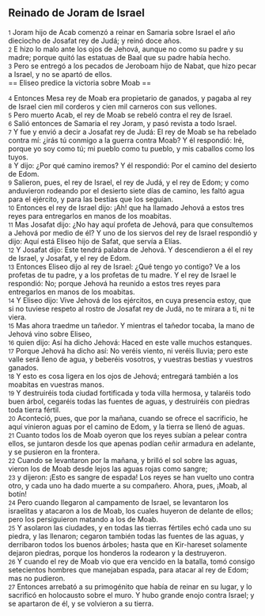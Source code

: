== Reinado de Joram de Israel ==

{{anchor|1}} <small>1</small> Joram hijo de Acab comenzó a reinar en Samaria sobre Israel el año dieciocho de Josafat rey de Judá; y reinó doce años.<br>
{{anchor|2}} <small>2</small> E hizo lo malo ante los ojos de Jehová, aunque no como su padre y su madre; porque quitó las estatuas de Baal que su padre había hecho.<br>
{{anchor|3}} <small>3</small> Pero se entregó a los pecados de Jeroboam hijo de Nabat, que hizo pecar a Israel, y no se apartó de ellos.<br>
== Eliseo predice la victoria sobre Moab ==

{{anchor|4}} <small>4</small> Entonces Mesa rey de Moab era propietario de ganados, y pagaba al rey de Israel cien mil corderos y cien mil carneros con sus vellones.<br>
{{anchor|5}} <small>5</small> Pero muerto Acab, el rey de Moab se rebeló contra el rey de Israel.<br>
{{anchor|6}} <small>6</small> Salió entonces de Samaria el rey Joram, y pasó revista a todo Israel.<br>
{{anchor|7}} <small>7</small> Y fue y envió a decir a Josafat rey de Judá: El rey de Moab se ha rebelado contra mí: ¿irás tú conmigo a la guerra contra Moab? Y él respondió: Iré, porque yo soy como tú; mi pueblo como tu pueblo, y mis caballos como los tuyos.<br>
{{anchor|8}} <small>8</small> Y dijo: ¿Por qué camino iremos? Y él respondió: Por el camino del desierto de Edom.<br>
{{anchor|9}} <small>9</small> Salieron, pues, el rey de Israel, el rey de Judá, y el rey de Edom; y como anduvieron rodeando por el desierto siete días de camino, les faltó agua para el ejército, y para las bestias que los seguían.<br>
{{anchor|10}} <small>10</small> Entonces el rey de Israel dijo: ¡Ah! que ha llamado Jehová a estos tres reyes para entregarlos en manos de los moabitas.<br>
{{anchor|11}} <small>11</small> Mas Josafat dijo: ¿No hay aquí profeta de Jehová, para que consultemos a Jehová por medio de él? Y uno de los siervos del rey de Israel respondió y dijo: Aquí está Eliseo hijo de Safat, que servía a Elías.<br>
{{anchor|12}} <small>12</small> Y Josafat dijo: Este tendrá palabra de Jehová. Y descendieron a él el rey de Israel, y Josafat, y el rey de Edom.<br>
{{anchor|13}} <small>13</small> Entonces Eliseo dijo al rey de Israel: ¿Qué tengo yo contigo? Ve a los profetas de tu padre, y a los profetas de tu madre. Y el rey de Israel le respondió: No; porque Jehová ha reunido a estos tres reyes para entregarlos en manos de los moabitas.<br>
{{anchor|14}} <small>14</small> Y Eliseo dijo: Vive Jehová de los ejércitos, en cuya presencia estoy, que si no tuviese respeto al rostro de Josafat rey de Judá, no te mirara a ti, ni te viera.<br>
{{anchor|15}} <small>15</small> Mas ahora traedme un tañedor. Y mientras el tañedor tocaba, la mano de Jehová vino sobre Eliseo,<br>
{{anchor|16}} <small>16</small> quien dijo: Así ha dicho Jehová: Haced en este valle muchos estanques.<br>
{{anchor|17}} <small>17</small> Porque Jehová ha dicho así: No veréis viento, ni veréis lluvia; pero este valle será lleno de agua, y beberéis vosotros, y vuestras bestias y vuestros ganados.<br>
{{anchor|18}} <small>18</small> Y esto es cosa ligera en los ojos de Jehová; entregará también a los moabitas en vuestras manos.<br>
{{anchor|19}} <small>19</small> Y destruiréis toda ciudad fortificada y toda villa hermosa, y talaréis todo buen árbol, cegaréis todas las fuentes de aguas, y destruiréis con piedras toda tierra fértil.<br>
{{anchor|20}} <small>20</small> Aconteció, pues, que por la mañana, cuando se ofrece el sacrificio, he aquí vinieron aguas por el camino de Edom, y la tierra se llenó de aguas.<br>
{{anchor|21}} <small>21</small> Cuanto todos los de Moab oyeron que los reyes subían a pelear contra ellos, se juntaron desde los que apenas podían ceñir armadura en adelante, y se pusieron en la frontera.<br>
{{anchor|22}} <small>22</small> Cuando se levantaron por la mañana, y brilló el sol sobre las aguas, vieron los de Moab desde lejos las aguas rojas como sangre;<br>
{{anchor|23}} <small>23</small> y dijeron: ¡Esto es sangre de espada! Los reyes se han vuelto uno contra otro, y cada uno ha dado muerte a su compañero. Ahora, pues, ¡Moab, al botín!<br>
{{anchor|24}} <small>24</small> Pero cuando llegaron al campamento de Israel, se levantaron los israelitas y atacaron a los de Moab, los cuales huyeron de delante de ellos; pero los persiguieron matando a los de Moab.<br>
{{anchor|25}} <small>25</small> Y asolaron las ciudades, y en todas las tierras fértiles echó cada uno su piedra, y las llenaron; cegaron también todas las fuentes de las aguas, y derribaron todos los buenos árboles; hasta que en Kir-hareset solamente dejaron piedras, porque los honderos la rodearon y la destruyeron.<br>
{{anchor|26}} <small>26</small> Y cuando el rey de Moab vio que era vencido en la batalla, tomó consigo setecientos hombres que manejaban espada, para atacar al rey de Edom; mas no pudieron.<br>
{{anchor|27}} <small>27</small> Entonces arrebató a su primogénito que había de reinar en su lugar, y lo sacrificó en holocausto sobre el muro. Y hubo grande enojo contra Israel; y se apartaron de él, y se volvieron a su tierra.<br>
